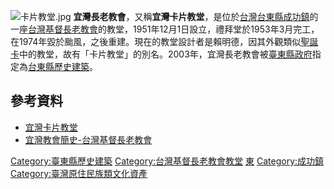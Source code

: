 [[File:卡片教堂.jpg|thumb]]
'''宜灣長老教會'''，又稱'''宜灣卡片教堂'''，是位於[[台灣|台灣]][[台東縣|台東縣]][[成功鎮|成功鎮]]的一座[[台灣基督長老教會|台灣基督長老教會]]的教堂，1951年12月1日設立，禮拜堂於1953年3月完工，在1974年毀於颱風，之後重建。現在的教堂設計者是賴明德，因其外觀類似[[聖誕卡|聖誕卡]]中的教堂，故有「卡片教堂」的別名。2003年，宜灣長老教會被[[臺東縣政府|臺東縣政府]]指定為[[臺東縣文化資產|台東縣歷史建築]]。

==參考資料==
{{commons category|Yiwan Presbyterian Church}}
*[http://www.eastcoast-nsa.gov.tw/zh-tw/Attractions/Detail/235 宜灣卡片教堂]{{Wayback|url=http://www.eastcoast-nsa.gov.tw/zh-tw/Attractions/Detail/235 |date=20150813013717 }}
*[http://www.pct.org.tw/ChurchHistory.aspx?strOrgNo=C14030 宜灣教會簡史-台灣基督長老教會]{{Wayback|url=http://www.pct.org.tw/ChurchHistory.aspx?strOrgNo=C14030 |date=20180728071803 }}

{{臺東縣文化資產}}

[[Category:臺東縣歷史建築|Category:臺東縣歷史建築]]
[[Category:台灣基督長老教會教堂|Category:台灣基督長老教會教堂]]
[[Category:臺灣戰後時期的有形文化資產|東]]
[[Category:成功鎮|Category:成功鎮]]
[[Category:臺灣原住民族類文化資產|Category:臺灣原住民族類文化資產]]